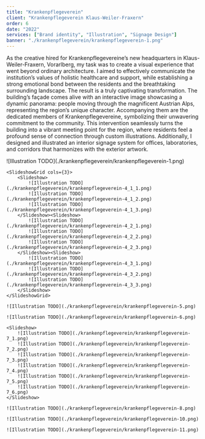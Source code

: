 ```yaml
---
title: "Krankenpflegeverein"
client: "Krankenpflegeverein Klaus-Weiler-Fraxern"
order: 6
date: "2022"
services: ["Brand identity", "Illustration", "Signage Design"]
banner: "./krankenpflegeverein/krankenpflegeverein-1.png"
---
```


As the creative hired for Krankenpflegevereine’s new headquarters in
Klaus-Weiler-Fraxern, Vorarlberg, my task was to create a visual experience that
went beyond ordinary architecture. I aimed to effectively communicate the
institution’s values of holistic healthcare and support, while establishing a
strong emotional bond between the residents and the breathtaking surrounding
landscape.          The result is a truly captivating transformation. The
building’s façade comes alive with an interactive image showcasing a dynamic
panorama: people moving through the magnificent Austrian Alps, representing the
region’s unique character. Accompanying them are the dedicated members of
Krankenpflegevereine, symbolizing their unwavering commitment to the community.
This intervention seamlessly turns the building into a vibrant meeting point for
the region, where residents feel a profound sense of connection through custom
illustrations.          Additionally, I designed and illustrated an interior
signage system for offices, laboratories, and corridors that harmonizes with the
exterior artwork.

<Illustrations>
    ![Illustration TODO](./krankenpflegeverein/krankenpflegeverein-1.png)

    <SlideshowGrid cols={3}>
        <Slideshow>
            ![Illustration TODO](./krankenpflegeverein/krankenpflegeverein-4_1_1.png)
            ![Illustration TODO](./krankenpflegeverein/krankenpflegeverein-4_1_2.png)
            ![Illustration TODO](./krankenpflegeverein/krankenpflegeverein-4_1_3.png)
        </Slideshow><Slideshow>
            ![Illustration TODO](./krankenpflegeverein/krankenpflegeverein-4_2_1.png)
            ![Illustration TODO](./krankenpflegeverein/krankenpflegeverein-4_2_2.png)
            ![Illustration TODO](./krankenpflegeverein/krankenpflegeverein-4_2_3.png)
        </Slideshow><Slideshow>
            ![Illustration TODO](./krankenpflegeverein/krankenpflegeverein-4_3_1.png)
            ![Illustration TODO](./krankenpflegeverein/krankenpflegeverein-4_3_2.png)
            ![Illustration TODO](./krankenpflegeverein/krankenpflegeverein-4_3_3.png)
        </Slideshow>
    </SlideshowGrid>

    ![Illustration TODO](./krankenpflegeverein/krankenpflegeverein-5.png)

    ![Illustration TODO](./krankenpflegeverein/krankenpflegeverein-6.png)

    <Slideshow>
        ![Illustration TODO](./krankenpflegeverein/krankenpflegeverein-7_1.png)
        ![Illustration TODO](./krankenpflegeverein/krankenpflegeverein-7_2.png)
        ![Illustration TODO](./krankenpflegeverein/krankenpflegeverein-7_3.png)
        ![Illustration TODO](./krankenpflegeverein/krankenpflegeverein-7_4.png)
        ![Illustration TODO](./krankenpflegeverein/krankenpflegeverein-7_5.png)
        ![Illustration TODO](./krankenpflegeverein/krankenpflegeverein-7_6.png)
    </Slideshow>

    ![Illustration TODO](./krankenpflegeverein/krankenpflegeverein-8.png)

    ![Illustration TODO](./krankenpflegeverein/krankenpflegeverein-10.png)

    ![Illustration TODO](./krankenpflegeverein/krankenpflegeverein-11.png)
</Illustrations>
